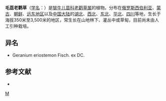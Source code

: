 {{Speciesbox 
| taxon = Geranium platyanthum
| authority = Duthie
}}
'''毛蕊老鹳草'''（[[学名|学名]]：{{lang|la|''Geranium platyanthum''}}）是[[牻牛儿苗科|牻牛儿苗科]][[老鹳草属|老鹳草属]]的植物。分布在[[俄罗斯西伯利亚|俄罗斯西伯利亚]]、[[蒙古|蒙古]]、[[朝鲜|朝鲜]]、[[远东地区|远东地区]]以及[[中国大陆|中国大陆]]的[[湖北|湖北]]、[[西北|西北]]、[[中国东北地区|东北]]、[[华北|华北]]、[[四川|四川]]等地，生长于海拔350米至3,500米的地区，常生长在山地林下、灌丛中或草甸，目前尚未由人工引种栽培。

== 异名 ==
* Geranium eriostemon Fisch. ex DC.

== 参考文献 ==
<div class="references-small">
* {{cite web| url =http://www.bioinfo.cn/db05/KmzwSpecies.php?action=view&id=9712| title =毛蕊老鹳草| work =《中国高等植物数据库全库》| publisher =中国科学院微生物研究所| author =昆明植物研究所| accessdate =2009-02-24| deadurl =yes| archiveurl =https://web.archive.org/web/20160305004147/http://www.bioinfo.cn/db05/KmzwSpecies.php?action=view&id=9712| archivedate =2016-03-05}}
</div>
{{Taxonbar|from=Q11128365}}

[[Category:老鹳草属|M]]


{{植物小作品}}